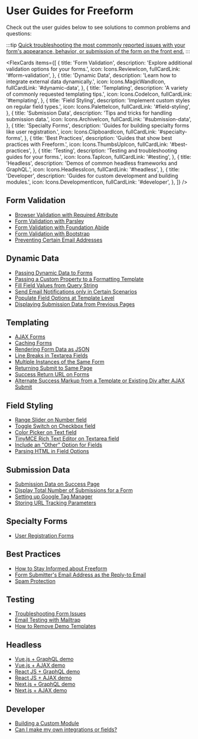 

# User Guides for Freeform

Check out the user guides below to see solutions to common problems and questions:

:::tip
[Quick troubleshooting the most commonly reported issues with your form's appearance, behavior, or submission of the form on the front end.](./testing/troubleshooting-form-issues)
:::

<FlexCards
  items={[
    {
      title: 'Form Validation',
      description: 'Explore additional validation options for your forms.',
      icon: Icons.ReviewIcon,
      fullCardLink: '#form-validation',
    },
    {
      title: 'Dynamic Data',
      description: 'Learn how to integrate external data dynamically.',
      icon: Icons.MagicWandIcon,
      fullCardLink: '#dynamic-data',
    },
    {
      title: 'Templating',
      description: 'A variety of commonly requested templating tips.',
      icon: Icons.CodeIcon,
      fullCardLink: '#templating',
    },
    {
      title: 'Field Styling',
      description: 'Implement custom styles on regular field types.',
      icon: Icons.PaletteIcon,
      fullCardLink: '#field-styling',
    },
    {
      title: 'Submission Data',
      description: 'Tips and tricks for handling submission data.',
      icon: Icons.ArchiveIcon,
      fullCardLink: '#submission-data',
    },
    {
      title: 'Specialty Forms',
      description:
        'Guides for building specialty forms like user registration.',
      icon: Icons.ClipboardIcon,
      fullCardLink: '#specialty-forms',
    },
    {
      title: 'Best Practices',
      description: 'Guides that show best practices with Freeform.',
      icon: Icons.ThumbsUpIcon,
      fullCardLink: '#best-practices',
    },
    {
      title: 'Testing',
      description: 'Testing and troubleshooting guides for your forms.',
      icon: Icons.TapIcon,
      fullCardLink: '#testing',
    },
    {
      title: 'Headless',
      description: 'Demos of common headless frameworks and GraphQL.',
      icon: Icons.HeadlessIcon,
      fullCardLink: '#headless',
    },
    {
      title: 'Developer',
      description: 'Guides for custom development and building modules.',
      icon: Icons.DevelopmentIcon,
      fullCardLink: '#developer',
    },
  ]}
/>

## Form Validation

- [Browser Validation with Required Attribute](form-validation/required-attribute/)
- [Form Validation with Parsley](form-validation/form-validation-with-parsley/)
- [Form Validation with Foundation Abide](form-validation/form-validation-with-foundation-abide/)
- [Form Validation with Bootstrap](form-validation/form-validation-with-bootstrap/)
- [Preventing Certain Email Addresses](form-validation/preventing-email-addresses/)

## Dynamic Data

- [Passing Dynamic Data to Forms](dynamic-data/passing-dynamic-data-to-forms/)
- [Passing a Custom Property to a Formatting Template](dynamic-data/passing-custom-property-to-formatting-template/)
- [Fill Field Values from Query String](dynamic-data/fill-field-values-from-query-string/)
- [Send Email Notifications only in Certain Scenarios](dynamic-data/email-notifications-certain-scenarios/)
- [Populate Field Options at Template Level](dynamic-data/populate-field-options-at-template-level/)
- [Displaying Submission Data from Previous Pages](dynamic-data/displaying-submission-data-from-previous-pages/)

## Templating

- [AJAX Forms](./templating/ajax-forms/)
- [Caching Forms](./templating/caching-forms/)
- [Rendering Form Data as JSON](./templating/rendering-form-data-as-json/)
- [Line Breaks in Textarea Fields](./templating/line-breaks-in-textarea-fields/)
- [Multiple Instances of the Same Form](./templating/multiple-instances-of-same-form/)
- [Returning Submit to Same Page](./templating/return-same-page/)
- [Success Return URL on Forms](./templating/success-return-on-forms/)
- [Alternate Success Markup from a Template or Existing Div after AJAX Submit](./templating/ajax-return-loads-success/)

## Field Styling

- [Range Slider on Number field](./field-styling/range-slider-number/)
- [Toggle Switch on Checkbox field](./field-styling/toggle-switch-checkbox/)
- [Color Picker on Text field](./field-styling/color-picker-text/)
- [TinyMCE Rich Text Editor on Textarea field](./field-styling/tinymce-editor-textarea/)
- [Include an "Other" Option for Fields](./field-styling/other-option-for-fields/)
- [Parsing HTML in Field Options](./field-styling/parsing-html-in-field-options/)

## Submission Data

- [Submission Data on Success Page](./submission-data/submission-data-success/)
- [Display Total Number of Submissions for a Form](./submission-data/total-number-of-submissions-for-form/)
- [Setting up Google Tag Manager](./submission-data/google-tag-manager/)
- [Storing URL Tracking Parameters](./submission-data/storing-url-tracking-parameters/)

## Specialty Forms

- [User Registration Forms](./speciality-forms/user-registration-forms/)

## Best Practices

- [How to Stay Informed about Freeform](./best-practices/stay-informed/)
- [Form Submitter's Email Address as the Reply-to Email](./best-practices/admin-notifications-replyto-submitter/)
- [Spam Protection](./best-practices/spam-protection-best-practices/)

## Testing

- [Troubleshooting Form Issues](./testing/troubleshooting-form-issues)
- [Email Testing with Mailtrap](./testing/email-testing-mailtrap/)
- [How to Remove Demo Templates](./testing/remove-demo-templates/)

## Headless

- [Vue.js + GraphQL demo](./headless/vuejs/)
- [Vue.js + AJAX demo](./headless/vuejs/)
- [React JS + GraphQL demo](./headless/reactjs/)
- [React JS + AJAX demo](./headless/reactjs/)
- [Next.js + GraphQL demo](./headless/nextjs/)
- [Next.js + AJAX demo](./headless/nextjs/)

## Developer

- [Building a Custom Module](./developer/building-a-custom-module/)
- [Can I make my own integrations or fields?](./developer/custom-integrations/)
